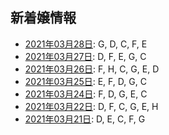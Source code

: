 新着嬢情報
----

- [2021年03月28日](/new/2021-03-28): G, D, C, F, E
- [2021年03月27日](/new/2021-03-27): D, F, E, G, C
- [2021年03月26日](/new/2021-03-26): F, H, C, G, E, D
- [2021年03月25日](/new/2021-03-25): E, F, D, G, C
- [2021年03月24日](/new/2021-03-24): F, D, G, E, C
- [2021年03月22日](/new/2021-03-22): D, F, C, G, E, H
- [2021年03月21日](/new/2021-03-21): D, E, C, F, G
